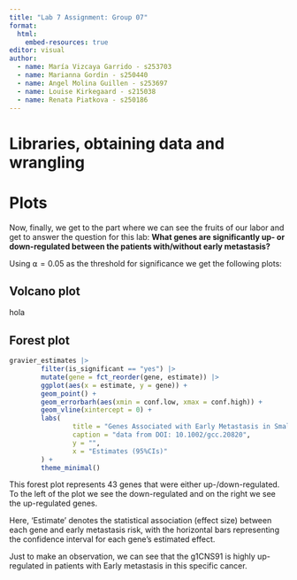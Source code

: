 ```yaml
---
title: "Lab 7 Assignment: Group 07"
format:
  html:
    embed-resources: true
editor: visual
author:
  - name: María Vizcaya Garrido - s253703
  - name: Marianna Gordin - s250440
  - name: Angel Molina Guillen - s253697
  - name: Louise Kirkegaard - s215038
  - name: Renata Piatkova - s250186
---
```


# Libraries, obtaining data and wrangling

# Plots

Now, finally, we get to the part where we can see the fruits of our labor and get to answer the question for this lab: **What genes are significantly up- or down-regulated between the patients with/without early metastasis?**

Using $⍺ = 0.05$ as the threshold for significance we get the following plots:

## Volcano plot

hola

## Forest plot

```r
gravier_estimates |>
        filter(is_significant == "yes") |>
        mutate(gene = fct_reorder(gene, estimate)) |>
        ggplot(aes(x = estimate, y = gene)) +
        geom_point() +
        geom_errorbarh(aes(xmin = conf.low, xmax = conf.high)) +
        geom_vline(xintercept = 0) +
        labs(
                title = "Genes Associated with Early Metastasis in Small Node-Negative Breast Carcinoma",
                caption = "data from DOI: 10.1002/gcc.20820",
                y = "",
                x = "Estimates (95%CIs)"
        ) +
        theme_minimal()
```

This forest plot represents 43 genes that were either up-/down-regulated. To the left of the plot we see the down-regulated and on the right we see the up-regulated genes.

Here, ‘Estimate’ denotes the statistical association (effect size) between each gene and early metastasis risk, with the horizontal bars representing the confidence interval for each gene’s estimated effect.

Just to make an observation, we can see that the g1CNS91 is highly up-regulated in patients with Early metastasis in this specific cancer.
